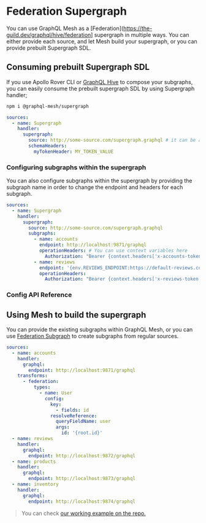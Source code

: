 # Federation Supergraph

You can use GraphQL Mesh as a [Federation](https://the-guild.dev/graphql/hive/federation] supergraph
in multiple ways. You can either provide each source, and let Mesh build your supergraph, or you can
provide prebuilt Supergraph SDL.

## Consuming prebuilt Supergraph SDL

If you use Apollo Rover CLI or [GraphQL Hive](https://the-guild.dev/graphql/hive) to compose your
subgraphs, you can easily consume the prebuilt supergraph SDL by using Supergraph handler;

```sh npm2yarn
npm i @graphql-mesh/supergraph
```

```yaml
sources:
  - name: Supergraph
    handler:
      supergraph:
        source: http://some-source.com/supergraph.graphql # it can be a path from the file system `./supergraph.graphql`
        schemaHeaders:
          myTokenHeader: MY_TOKEN_VALUE
```

### Configuring subgraphs within the supergraph

You can also configure subgraphs within the supergraph by providing the subgraph name in order to
change the endpoint and headers for each subgraph.

```yaml
sources:
  - name: Supergraph
    handler:
      supergraph:
        source: http://some-source.com/supergraph.graphql
        subgraphs:
          - name: accounts
            endpoint: http://localhost:9871/graphql
            operationHeaders: # You can use context variables here
              Authorization: "Bearer {context.headers['x-accounts-token']}"
          - name: reviews
            endpoint: '{env.REVIEWS_ENDPOINT:https://default-reviews.com/graphql}'
            operationHeaders:
              Authorization: "Bearer {context.headers['x-reviews-token']}"
```

### Config API Reference


<API />

## Using Mesh to build the supergraph

You can provide the existing subgraphs within GraphQL Mesh, or you can use
[Federation Subgraph](/docs/transforms/federation) to create subgraphs from regular sources.

```yaml
sources:
  - name: accounts
    handler:
      graphql:
        endpoint: http://localhost:9871/graphql
    transforms:
      - federation:
          types:
            - name: User
              config:
                key:
                  - fields: id
                resolveReference:
                  queryFieldName: user
                  args:
                    id: '{root.id}'
  - name: reviews
    handler:
      graphql:
        endpoint: http://localhost:9872/graphql
  - name: products
    handler:
      graphql:
        endpoint: http://localhost:9873/graphql
  - name: inventory
    handler:
      graphql:
        endpoint: http://localhost:9874/graphql
```

> You can check
> [our working example on the repo.](https://github.com/ardatan/graphql-mesh/tree/master/examples/federation-example)
